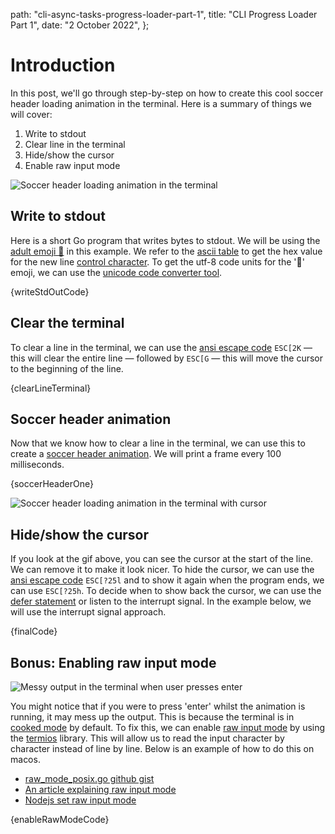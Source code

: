 
  path: "cli-async-tasks-progress-loader-part-1",
  title: "CLI Progress Loader Part 1",
  date: "2 October 2022",
};

# Introduction

In this post, we'll go through step-by-step on how to create this cool soccer header loading animation in the terminal. Here is a summary of things we will cover:

1. Write to stdout
2. Clear line in the terminal
3. Hide/show the cursor
4. Enable raw input mode

<ImageWrapper className="mt-4">
  <Image
    src={myGif}
    alt="Soccer header loading animation in the terminal"
    height={296}
    width={828}
  />
</ImageWrapper>

## Write to stdout

Here is a short Go program that writes bytes to stdout. We will be using the [adult emoji 🧑](https://unicode-table.com/en/search/?q=%F0%9F%A7%91) in this example.
We refer to the [ascii table](https://web.alfredstate.edu/faculty/weimandn/miscellaneous/ascii/ascii_index.html) to get the hex value for the new line [control character](https://en.wikipedia.org/wiki/Control_character).
To get the utf-8 code units for the '🧑' emoji, we can use the [unicode code converter tool](https://r12a.github.io/app-conversion/).

<Prism language="go">{writeStdOutCode}</Prism>

## Clear the terminal

To clear a line in the terminal, we can use the [ansi escape code](https://en.wikipedia.org/wiki/ANSI_escape_code) `ESC[2K` — this will clear the entire line — followed by `ESC[G` — this will move the cursor to the beginning of the line.

<Prism language="go">{clearLineTerminal}</Prism>

## Soccer header animation

Now that we know how to clear a line in the terminal, we can use this to create a [soccer header animation](https://github.com/sindresorhus/cli-spinners/blob/main/spinners.json#L1358). We will print a frame every 100 milliseconds.

<Prism language="go">{soccerHeaderOne}</Prism>

<ImageWrapper className="mt-4">
  <Image
    src={loadingWithCursor}
    alt="Soccer header loading animation in the terminal with cursor"
    height={296}
    width={828}
  />
</ImageWrapper>

## Hide/show the cursor

If you look at the gif above, you can see the cursor at the start of the line. We can remove it to make it look nicer.
To hide the cursor, we can use the [ansi escape code](https://en.wikipedia.org/wiki/ANSI_escape_code) `ESC[?25l` and to show it again when the program ends, we can use `ESC[?25h`.
To decide when to show back the cursor, we can use the [defer statement](https://tour.golang.org/flowcontrol/12) or listen to the interrupt signal. In the example below, we will use the interrupt signal approach.

<Prism language="go">{finalCode}</Prism>

## Bonus: Enabling raw input mode

<ImageWrapper className="mb-4">
  <Image
    src={messyOutput}
    alt="Messy output in the terminal when user presses enter"
    height={296}
    width={828}
  />
</ImageWrapper>

You might notice that if you were to press 'enter' whilst the animation is running, it may mess up the output.
This is because the terminal is in [cooked mode](https://en.wikipedia.org/wiki/Terminal_mode) by default.
To fix this, we can enable [raw input mode](https://en.wikipedia.org/wiki/Cooked_and_raw_input_modes#Raw_mode) by using the [termios](https://en.wikipedia.org/wiki/Termios) library.
This will allow us to read the input character by character instead of line by line. Below is an example of how to do this on macos.

- [raw_mode_posix.go github gist](https://gist.github.com/EddieIvan01/4449b64fc1eb597ffc2f317cfa7cc70c)
- [An article explaining raw input mode](https://viewsourcecode.org/snaptoken/kilo/02.enteringRawMode.html)
- [Nodejs set raw input mode](https://nodejs.org/api/tty.html#readstreamsetrawmodemode)

<Prism language="go">{enableRawModeCode}</Prism>
